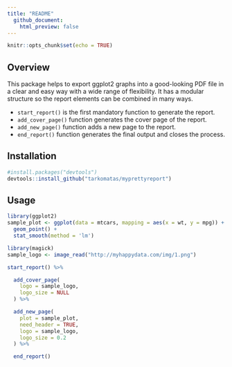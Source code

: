 ```yaml
---
title: "README"
  github_document:
    html_preview: false
---
```


```r
knitr::opts_chunk$set(echo = TRUE)
```

## Overview

This package helps to export ggplot2 graphs into a good-looking PDF file in a clear and easy way with a wide range of flexibility. It has a modular structure so the report elements can be combined in many ways. 

* `start_report()` is the first mandatory function to generate the report.
* `add_cover_page()` function generates the cover page of the report.
* `add_new_page()` function adds a new page to the report. 
* `end_report()` function generates the final output and closes the process.

## Installation

```r
#install.packages("devtools")
devtools::install_github("tarkomatas/myprettyreport")
```

## Usage

```r
library(ggplot2)
sample_plot <- ggplot(data = mtcars, mapping = aes(x = wt, y = mpg)) +
  geom_point() +
  stat_smooth(method = 'lm')

library(magick)
sample_logo <- image_read("http://myhappydata.com/img/1.png")

start_report() %>%

  add_cover_page(
    logo = sample_logo,
    logo_size = NULL
  ) %>%

  add_new_page(
    plot = sample_plot,
    need_header = TRUE,
    logo = sample_logo,
    logo_size = 0.2
  ) %>%

  end_report()
```
